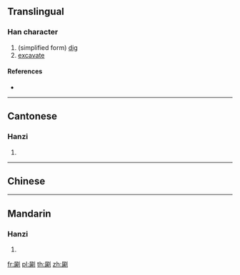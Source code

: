 ==Translingual==

===Han character===
{{Han char|rn=18|rad=刀|as=12|sn=14|four=|canj=SBLN|ids=⿰属刂}}

# (simplified form) [[dig]]
# [[excavate]]

====References====
* {{Han ref|kx=0144.261|uh=3509|ud=13577}}

----

==Cantonese==

===Hanzi===
{{yue-hanzi|jyut=[[cung2]], [[zuk1]]|y=chung2, juk1|tra=劚}}

# {{defn|lang=yue|sort=刀12}}

----

==Chinese==

{{zh-forms|s=㔉|t=劚}}
{{zh-see|斸}}

----

==Mandarin==

===Hanzi===
{{cmn-hanzi|tra=劚|pin=[[zhǔ]] ([[zhu3]])|wg=chu<sup>3</sup>}}

# {{defn|lang=cmn|sort=刀12}}

[[fr:㔉]]
[[pl:㔉]]
[[th:㔉]]
[[zh:㔉]]